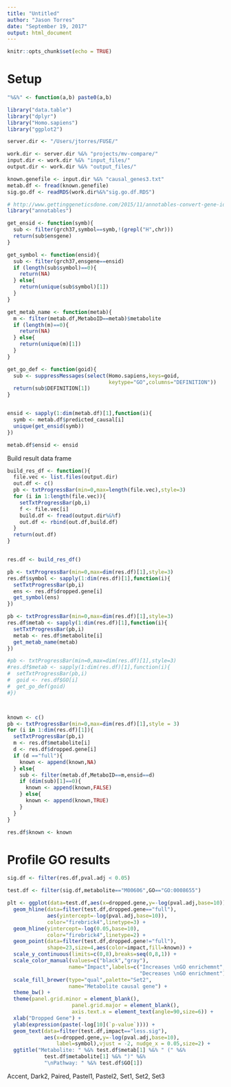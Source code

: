 ```yaml
---
title: "Untitled"
author: "Jason Torres"
date: "September 19, 2017"
output: html_document
---
```


```r
knitr::opts_chunk$set(echo = TRUE)
```

# Setup 


```r
"%&%" <- function(a,b) paste0(a,b)

library("data.table")
library("dplyr")
library("Homo.sapiens")
library("ggplot2")

server.dir <- "/Users/jtorres/FUSE/"

work.dir <- server.dir %&% "projects/mv-compare/"
input.dir <- work.dir %&% "input_files/"
output.dir <- work.dir %&% "output_files/"

known.genefile <- input.dir %&% "causal_genes3.txt"
metab.df <- fread(known.genefile)
sig.go.df <- readRDS(work.dir%&%"sig.go.df.RDS")
```


```r
# http://www.gettinggeneticsdone.com/2015/11/annotables-convert-gene-ids.html
library("annotables")

get_ensid <- function(symb){
  sub <- filter(grch37,symbol==symb,!(grepl("H",chr)))
  return(sub$ensgene)
}

get_symbol <- function(ensid){
  sub <- filter(grch37,ensgene==ensid)
  if (length(sub$symbol)==0){
    return(NA)
  } else{
    return(unique(sub$symbol)[1])
  }
}

get_metab_name <- function(metab){
  m <- filter(metab.df,MetaboID==metab)$metabolite
  if (length(m)==0){
    return(NA)
  } else{
    return(unique(m)[1])
  }
}

get_go_def <- function(goid){
  sub <- suppressMessages(select(Homo.sapiens,keys=goid,
                                 keytype="GO",columns="DEFINITION"))
  return(sub$DEFINITION[1])
}


ensid <- sapply(1:dim(metab.df)[1],function(i){
  symb <- metab.df$predicted_causal[i]
  unique(get_ensid(symb))
})

metab.df$ensid <- ensid


```



Build result data frame

```r


build_res_df <- function(){
  file.vec <- list.files(output.dir)
  out.df <- c()
  pb <- txtProgressBar(min=0,max=length(file.vec),style=3)
  for (i in 1:length(file.vec)){
    setTxtProgressBar(pb,i)
    f <- file.vec[i]
    build.df <- fread(output.dir%&%f)
    out.df <- rbind(out.df,build.df)
  }
  return(out.df)
}


res.df <- build_res_df()

pb <- txtProgressBar(min=0,max=dim(res.df)[1],style=3)
res.df$symbol <- sapply(1:dim(res.df)[1],function(i){
  setTxtProgressBar(pb,i)
  ens <- res.df$dropped.gene[i]
  get_symbol(ens)
})

pb <- txtProgressBar(min=0,max=dim(res.df)[1],style=3)
res.df$metab <- sapply(1:dim(res.df)[1],function(i){
  setTxtProgressBar(pb,i)
  metab <- res.df$metabolite[i]
  get_metab_name(metab)
})

#pb <- txtProgressBar(min=0,max=dim(res.df)[1],style=3)
#res.df$metab <- sapply(1:dim(res.df)[1],function(i){
#  setTxtProgressBar(pb,i)
#  goid <- res.df$GO[i]
#  get_go_def(goid)
#})




```


```r

known <- c() 
pb <- txtProgressBar(min=0,max=dim(res.df)[1],style = 3)
for (i in 1:dim(res.df)[1]){
  setTxtProgressBar(pb,i)
  m <- res.df$metabolite[i]
  d <- res.df$dropped.gene[i]
  if (d =="full"){
    known <- append(known,NA)
  } else{
    sub <- filter(metab.df,MetaboID==m,ensid==d)
    if (dim(sub)[1]==0){
      known <- append(known,FALSE)
    } else{
      known <- append(known,TRUE)
    }
  }
}

res.df$known <- known
```


# Profile GO results 


```r

sig.df <- filter(res.df,pval.adj < 0.05)

test.df <- filter(sig.df,metabolite=="M00606",GO=="GO:0008655")

plt <- ggplot(data=test.df,aes(x=dropped.gene,y=-log(pval.adj,base=10))) + 
  geom_hline(data=filter(test.df,dropped.gene=="full"),
             aes(yintercept=-log(pval.adj,base=10)),
             color="firebrick4",linetype=3) + 
  geom_hline(yintercept=-log(0.05,base=10),
             color="firebrick4",linetype=2) +
  geom_point(data=filter(test.df,dropped.gene!="full"),
             shape=23,size=4,aes(color=impact,fill=known)) +
  scale_y_continuous(limits=c(0,8),breaks=seq(0,8,1)) + 
  scale_color_manual(values=c("black","gray"),
                    name="Impact",labels=c("Increases \nGO enrichemnt",
                                           "Decreases \nGO enrichment")) + 
  scale_fill_brewer(type="qual",palette="Set2",
                    name="Metabolite causal gene") + 
  theme_bw() + 
  theme(panel.grid.minor = element_blank(),
                     panel.grid.major = element_blank(),
                     axis.text.x = element_text(angle=90,size=6)) + 
  xlab("Dropped Gene") + 
  ylab(expression(paste(-log[10](`p-value`)))) + 
  geom_text(data=filter(test.df,impact=="less.sig"),
            aes(x=dropped.gene,y=-log(pval.adj,base=10),
                label=symbol),vjust = -2, nudge_x = 0.05,size=2) + 
  ggtitle("Metabolite: " %&% test.df$metab[1] %&% " (" %&% 
            test.df$metabolite[1] %&% ")" %&% 
            "\nPathway: " %&% test.df$GO[1])

```

Accent, Dark2, Paired, Pastel1, Pastel2, Set1, Set2, Set3

